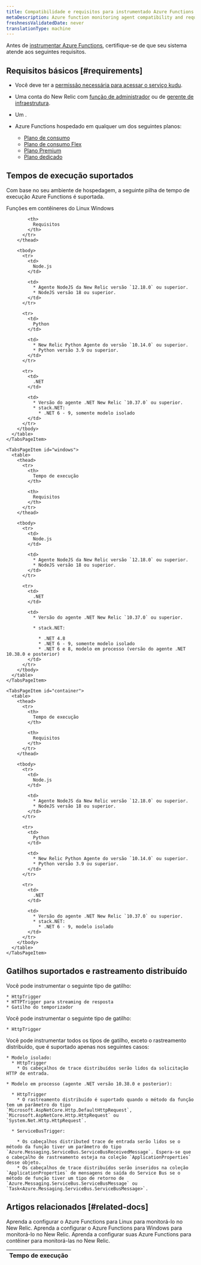 ```yaml
---
title: Compatibilidade e requisitos para instrumentado Azure Functions
metaDescription: Azure function monitoring agent compatibility and requirements.
freshnessValidatedDate: never
translationType: machine
---
```


Antes de [instrumentar Azure Functions](/docs/serverless-function-monitoring/azure-function-monitoring/introduction-azure-monitoring/#config), certifique-se de que seu sistema atende aos seguintes requisitos.

## Requisitos básicos [#requirements]

* Você deve ter a [permissão necessária para acessar o serviço kudu](https://learn.microsoft.com/en-us/azure/app-service/resources-kudu#access-kudu-for-your-app).

* Uma conta do New Relic com [função de administrador](/docs/accounts/original-accounts-billing/original-users-roles/users-roles-original-user-model/#roles) ou de [gerente de infraestrutura](/docs/accounts/original-accounts-billing/original-users-roles/users-roles-original-user-model#add-on).

* Um <InlinePopover type="userKey" />.

* Azure Functions hospedado em qualquer um dos seguintes planos:

  * [Plano de consumo](https://learn.microsoft.com/en-us/azure/azure-functions/consumption-plan)
  * [Plano de consumo Flex](https://learn.microsoft.com/en-us/azure/azure-functions/flex-consumption-plan)
  * [Plano Premium](https://learn.microsoft.com/en-us/azure/azure-functions/functions-premium-plan)
  * [Plano dedicado](https://learn.microsoft.com/en-us/azure/azure-functions/dedicated-plan)

## Tempos de execução suportados

Com base no seu ambiente de hospedagem, a seguinte pilha de tempo de execução Azure Functions é suportada.

<Tabs>
  <TabsBar>
    <TabsBarItem id="container">Funções em contêineres do</TabsBarItem> <TabsBarItem id="linux">Linux</TabsBarItem> <TabsBarItem id="windows">Windows</TabsBarItem>
  </TabsBar>

  <TabsPages>
    <TabsPageItem id="linux">
      <table>
        <thead>
          <tr>
            <th>
              Tempo de execução
            </th>

            <th>
              Requisitos
            </th>
          </tr>
        </thead>

        <tbody>
          <tr>
            <td>
              Node.js
            </td>

            <td>
              * Agente NodeJS da New Relic versão `12.18.0` ou superior.
              * NodeJS versão 18 ou superior.
            </td>
          </tr>

          <tr>
            <td>
              Python
            </td>

            <td>
              * New Relic Python Agente do versão `10.14.0` ou superior.
              * Python versão 3.9 ou superior.
            </td>
          </tr>

          <tr>
            <td>
              .NET
            </td>

            <td>
              * Versão do agente .NET New Relic `10.37.0` ou superior.
              * stack.NET:
                * .NET 6 - 9, somente modelo isolado
            </td>
          </tr>
        </tbody>
      </table>
    </TabsPageItem>

    <TabsPageItem id="windows">
      <table>
        <thead>
          <tr>
            <th>
              Tempo de execução
            </th>

            <th>
              Requisitos
            </th>
          </tr>
        </thead>

        <tbody>
          <tr>
            <td>
              Node.js
            </td>

            <td>
              * Agente NodeJS da New Relic versão `12.18.0` ou superior.
              * NodeJS versão 18 ou superior.
            </td>
          </tr>

          <tr>
            <td>
              .NET
            </td>

            <td>
              * Versão do agente .NET New Relic `10.37.0` ou superior.

              * stack.NET:

                * .NET 4.8
                * .NET 6 - 9, somente modelo isolado
                * .NET 6 e 8, modelo em processo (versão do agente .NET 10.38.0 e posterior)
            </td>
          </tr>
        </tbody>
      </table>
    </TabsPageItem>

    <TabsPageItem id="container">
      <table>
        <thead>
          <tr>
            <th>
              Tempo de execução
            </th>

            <th>
              Requisitos
            </th>
          </tr>
        </thead>

        <tbody>
          <tr>
            <td>
              Node.js
            </td>

            <td>
              * Agente NodeJS da New Relic versão `12.18.0` ou superior.
              * NodeJS versão 18 ou superior.
            </td>
          </tr>

          <tr>
            <td>
              Python
            </td>

            <td>
              * New Relic Python Agente do versão `10.14.0` ou superior.
              * Python versão 3.9 ou superior.
            </td>
          </tr>

          <tr>
            <td>
              .NET
            </td>

            <td>
              * Versão do agente .NET New Relic `10.37.0` ou superior.
              * stack.NET:
                * .NET 6 - 9, modelo isolado
            </td>
          </tr>
        </tbody>
      </table>
    </TabsPageItem>
  </TabsPages>
</Tabs>

## Gatilhos suportados e rastreamento distribuído

<CollapserGroup>
  <Collapser id="node" title="Para NodeJS">
    Você pode instrumentar o seguinte tipo de gatilho:

    * HttpTrigger
    * HTTPTrigger para streaming de resposta
    * Gatilho do temporizador
  </Collapser>

  <Collapser id="python" title="Para Python">
    Você pode instrumentar o seguinte tipo de gatilho:

    * HttpTrigger
  </Collapser>

  <Collapser id=".net" title="Para .NET">
    Você pode instrumentar todos os tipos de gatilho, exceto o rastreamento distribuído, que é suportado apenas nos seguintes casos:

    * Modelo isolado:
      * HttpTrigger
        * Os cabeçalhos de trace distribuídos serão lidos da solicitação HTTP de entrada.

    * Modelo em processo (agente .NET versão 10.38.0 e posterior):

      * HttpTrigger
        * O rastreamento distribuído é suportado quando o método da função tem um parâmetro do tipo `Microsoft.AspNetCore.Http.DefaultHttpRequest`, `Microsoft.AspNetCore.Http.HttpRequest` ou `System.Net.Http.HttpRequest`.

      * ServiceBusTrigger:

        * Os cabeçalhos distributed trace de entrada serão lidos se o método da função tiver um parâmetro do tipo `Azure.Messaging.ServiceBus.ServiceBusReceivedMessage`. Espera-se que o cabeçalho de rastreamento esteja na coleção `ApplicationProperties` desse objeto.
        * Os cabeçalhos de trace distribuídos serão inseridos na coleção `ApplicationProperties` de mensagens de saída do Service Bus se o método de função tiver um tipo de retorno de `Azure.Messaging.ServiceBus.ServiceBusMessage` ou `Task<Azure.Messaging.ServiceBus.ServiceBusMessage>`.
  </Collapser>
</CollapserGroup>

## Artigos relacionados [#related-docs]

<DocTiles>
  <DocTile title="Instrumentação Linux" path="/docs/serverless-function-monitoring/azure-function-monitoring/linux">
    Aprenda a configurar o Azure Functions para Linux para monitorá-lo no New Relic.
  </DocTile>

  <DocTile title="Instrumentação Windows" path="/docs/serverless-function-monitoring/azure-function-monitoring/windows">
    Aprenda a configurar o Azure Functions para Windows para monitorá-lo no New Relic.
  </DocTile>

  <DocTile title="contêiner instrumentação" path="/docs/serverless-function-monitoring/azure-function-monitoring/container">
    Aprenda a configurar suas Azure Functions para contêiner para monitorá-las no New Relic.
  </DocTile>
</DocTiles>